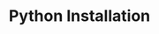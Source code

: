 ---
title: "Python Installation"
description: "How to get our SDK up and running in your Python environment"
---
